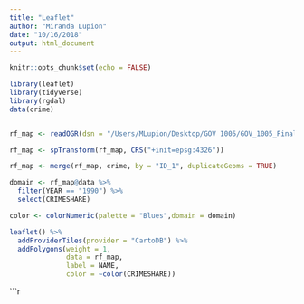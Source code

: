 ```yaml
---
title: "Leaflet"
author: "Miranda Lupion"
date: "10/16/2018"
output: html_document
---
```


```r
knitr::opts_chunk$set(echo = FALSE)

library(leaflet)
library(tidyverse)
library(rgdal)
data(crime)


rf_map <- readOGR(dsn = "/Users/MLupion/Desktop/GOV 1005/GOV_1005_Final_Project/RUS_adm", layer = "RUS_adm1")

rf_map <- spTransform(rf_map, CRS("+init=epsg:4326"))

rf_map <- merge(rf_map, crime, by = "ID_1", duplicateGeoms = TRUE)

domain <- rf_map@data %>%
  filter(YEAR == "1990") %>%
  select(CRIMESHARE)

color <- colorNumeric(palette = "Blues",domain = domain)

leaflet() %>%
  addProviderTiles(provider = "CartoDB") %>%
  addPolygons(weight = 1, 
              data = rf_map, 
              label = NAME,
              color = ~color(CRIMESHARE))

```



```r


